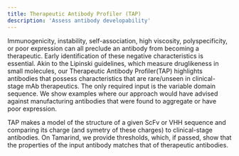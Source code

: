 ```yaml
---
title: Therapeutic Antibody Profiler (TAP)
description: 'Assess antibody developability'
---
```


Immunogenicity, instability, self-association, high viscosity, polyspecificity, or poor expression can all preclude an antibody from becoming a therapeutic. Early identification of these negative characteristics is essential. Akin to the Lipinski guidelines, which measure druglikeness in small molecules, our Therapeutic Antibody Profiler(TAP) highlights antibodies that possess characteristics that are rare/unseen in clinical-stage mAb therapeutics. The only required input is the variable domain sequence. We show examples where our approach would have advised against manufacturing antibodies that were found to aggregate or have poor expression.

TAP makes a model of the structure of a given ScFv or VHH sequence and comparing its charge (and symetry of these charges) to clinical-stage antibodies. On Tamarind, we provide thresholds, which, if passed, show that the properties of the input antibody matches that of therapeutic antibodies.